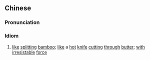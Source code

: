 {{also|势如破竹}}
==Chinese==
{{zh-forms|s=势如破竹}}

===Pronunciation===
{{zh-pron
|m=shì rú pò zhú
|cat=id
}}

===Idiom===
{{zh-idiom}}

# [[like]] [[splitting]] [[bamboo]]; [[like]] a [[hot]] [[knife]] [[cutting]] [[through]] [[butter]]; [[with]] [[irresistable]] [[force]]